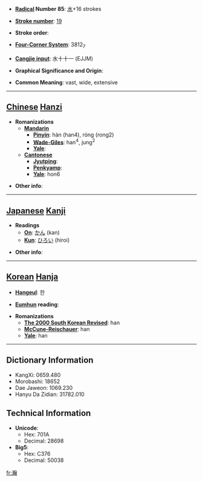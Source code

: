 * '''[[Wiktionary:Chinese radical index| Radical]] Number 85''': [[Wiktionary:Chinese radical index 水|水]]+16 strokes

* '''[[Wiktionary:Chinese total strokes index|Stroke number]]''': [[Wiktionary:Chinese total strokes index 19|19]]

* '''Stroke order''': 

* '''[[Wiktionary:Chinese four corner index|Four-Corner System]]''': 3812<sub>7</sub>

* '''[[Wiktionary:Chinese Cangjie index|Cangjie input]]''': 水十十一 (EJJM)

* '''Graphical Significance and Origin''': 

* '''Common Meaning''': vast, wide, extensive

----

== [[Chinese]] [[Hanzi]] ==

* '''Romanizations'''
** '''[[Mandarin]]'''
*** '''[[Pinyin]]''': hàn (han4), róng (rong2)
*** '''[[Wade-Giles]]''': han<sup>4</sup>, jung<sup>2</sup>
*** '''[[Yale]]''': 
** '''[[Cantonese]]'''
*** '''[[Jyutping]]''':
*** '''[[Penkyamp]]''': 
*** '''[[Yale]]''': hon6

* '''Other info''': 

----

== [[Japanese]] [[Kanji]] ==

* '''Readings'''
** '''[[On]]''': [[かん]] (kan)
** '''[[Kun]]''': [[ひろい]] (hiroi)

* '''Other info''':  

----

== [[Korean]] [[Hanja]] ==

* '''[[Hangeul]]''': 한

* '''[[Eumhun]] reading''': 

* '''Romanizations'''
** '''[[The 2000 South Korean Revised Romanization|The 2000 South Korean Revised]]''': han
** '''[[McCune-Reischauer]]''': han
** '''[[Yale]]''': han

----

== Dictionary Information ==

* KangXi: 0659.480
* Morobashi: 18652
* Dae Jaweon: 1069.230
* Hanyu Da Zidian: 31782.010

== Technical Information ==

* '''Unicode''':
** Hex: 701A
** Decimal: 28698
* '''Big5''':
** Hex: C376
** Decimal: 50038

[[fr:瀚]]